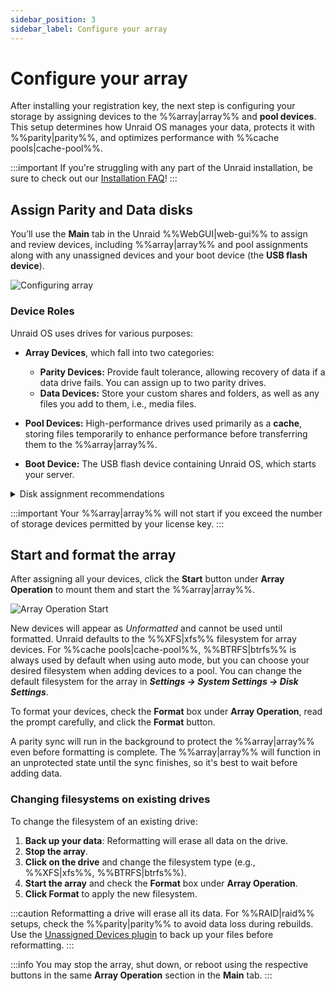```yaml
---
sidebar_position: 3
sidebar_label: Configure your array
---
```


# Configure your array

After installing your registration key, the next step is configuring your storage by assigning devices to the %%array|array%% and **pool devices**. This setup determines how Unraid OS manages your data, protects it with %%parity|parity%%, and optimizes performance with %%cache pools|cache-pool%%.

:::important
If you're struggling with any part of the Unraid installation, be sure to check out our [Installation FAQ](../../troubleshooting/faq.mdx#installation)!
:::

## Assign Parity and Data disks

You’ll use the **Main** tab in the Unraid %%WebGUI|web-gui%% to assign and review devices, including %%array|array%% and pool assignments along with any unassigned devices and your boot device (the **USB flash device**).

![Configuring array](/img/configuringarray1.png)

### Device Roles

Unraid OS uses drives for various purposes:

  - **Array Devices**, which fall into two categories: 
    - **Parity Devices:** Provide fault tolerance, allowing recovery of data if a data drive fails. You can assign up to two parity drives.
    - **Data Devices:** Store your custom shares and folders, as well as any files you add to them, i.e., media files.

- **Pool Devices:** High-performance drives used primarily as a **cache**, storing files temporarily to enhance performance before transferring them to the %%array|array%%.

- **Boot Device:** The USB flash device containing Unraid OS, which starts your server.

<details>
    <summary>Disk assignment recommendations</summary>
    
    These disk assignment recommendations are crafted to optimize your Unraid %%array|array%%, enhancing performance, data protection, and future expandability. By following these, you can effectively maximize your storage devices and avoid common setup issues.

    1. **Select the largest %%parity device|parity-drives%%:**  
    Always choose the largest available storage device as your %%parity device|parity-drives%%(s). When expanding your %%array|array%%, data disks cannot exceed the size of your %%parity device|parity-drives%%(s). You should purchase the largest **HDD** for your initial %%parity device|parity-drives%% to avoid future limitations. For dual %%parity disks|parity-drives%%, all data disks must be smaller than the smallest %%parity disks|parity-drives%%.

    2. **Utilize HDDs for the %%array|array%% and SSD/NVMe drives for pools:**  
    For optimal performance, use **HDDs** as the primary storage devices in the %%array|array%% for general storage and %%parity|parity%% protection. Assign **SSD** or **NVMe** drives to a %%cache pool|cache-pool%% or dedicated pool to enhance high-speed read and write operations. This setup improves overall performance by taking advantage of the strengths of each type of drive.

    3. **Protect cached data with a %%multi-device pool|multi-device-pool%%:**  
    To safeguard cached data, assign more than one device to the %%cache pool|cache-pool%%. A single device does not offer protection from data loss. %%Cache pools|cache-pool%% can be expanded on demand.

    :::warning
    SSD support is experimental in the %%array|array%%. Some SSDs may not perform well due to variations in %%TRIM/Discard|trim-discard%% implementation, which could lead to undesirable results. This does not apply to %%cache pools|cache-pool%%. [Learn more about filesystem options here](../../using-unraid-to/manage-storage/file-systems.mdx).
    :::

    :::note
    SSD-based pools are optimal for applications and virtual machines, leveraging SSD performance for faster interactions. [Learn more about running applications here](../../using-unraid-to/run-docker-containers/overview.mdx).
    :::

</details>

:::important
Your %%array|array%% will not start if you exceed the number of storage devices permitted by your license key.
:::

## Start and format the array

After assigning all your devices, click the **Start** button under **Array Operation** to mount them and start the %%array|array%%.

<div style={{ margin: 'auto', maxWidth: '500px'}}>

![Array Operation Start](/img/arrayoperation_start.png)

</div>

New devices will appear as *Unformatted* and cannot be used until formatted. Unraid defaults to the %%XFS|xfs%% filesystem for array devices. For %%cache pools|cache-pool%%, %%BTRFS|btrfs%% is always used by default when using auto mode, but you can choose your desired filesystem when adding devices to a pool. You can change the default filesystem for the array in ***Settings → System Settings → Disk Settings***.

To format your devices, check the **Format** box under **Array Operation**, read the prompt carefully, and click the **Format** button.

A parity sync will run in the background to protect the %%array|array%% even before formatting is complete. The %%array|array%% will function in an unprotected state until the sync finishes, so it's best to wait before adding data.

### Changing filesystems on existing drives  

To change the filesystem of an existing drive:

1. **Back up your data**: Reformatting will erase all data on the drive.
2. **Stop the array**.
3. **Click on the drive** and change the filesystem type (e.g., %%XFS|xfs%%, %%BTRFS|btrfs%%).
4. **Start the array** and check the **Format** box under **Array Operation**.
5. **Click Format** to apply the new filesystem.

:::caution
Reformatting a drive will erase all its data. For %%RAID|raid%% setups, check the %%parity|parity%% to avoid data loss during rebuilds. Use the [Unassigned Devices plugin](https://unraid.net/community/apps?q=unassigned+devices#r:~:text=don%27t%20be%20carefull!!!-,Unassigned%20Devices,-dlandon) to back up your files before reformatting.
:::

:::info
You may stop the array, shut down, or reboot using the respective buttons in the same **Array Operation** section in the **Main** tab.
:::
